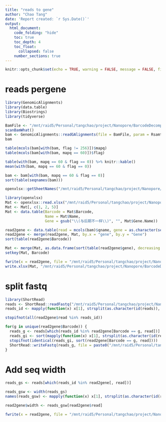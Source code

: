 ```yaml
---
title: "reads to gene"
author: "Chao Tang"
date: 'Report created: `r Sys.Date()`'
output: 
  html_document: 
    code_folding: "hide"
    toc: true
    toc_depth: 4
    toc_float: 
      collapsed: false
    number_sections: true
---
```


```r
knitr::opts_chunk$set(echo = TRUE, warning = FALSE, message = FALSE, fig.align = 'center')
```

# reads pergene

```r
library(GenomicAlignments)
library(data.table)
library(Biostrings)
library(tidyverse)

BamFile <- "/mnt/raid5/Personal/tangchao/project/Nanopore/BarcodeDecomplex/data/alignment/20200620/minimap2/20200620.sorted.bam"
scanBamWhat()
bam <- GenomicAlignments::readGAlignments(file = BamFile, param = Rsamtools::ScanBamParam(what = c("qname", "flag", "mapq")))
bam

table(mcols(bam[with(bam, flag != 256)])$mapq)
table(mcols(bam[with(bam, mapq == 60)])$flag)

table(with(bam, mapq == 60 & flag == 0)) %>% knitr::kable()
mean(with(bam, mapq == 60 & flag == 0))

bam <- bam[with(bam, mapq == 60 & flag == 0)]
sort(table(seqnames(bam)))
```
```r
openxlsx::getSheetNames("/mnt/raid5/Personal/tangchao/project/Nanopore/BarcodeDecomplex/data/Meta/Barcode_and_RNA_information.xlsx")
```

```r
library(openxlsx)
Mat <- openxlsx::read.xlsx("/mnt/raid5/Personal/tangchao/project/Nanopore/BarcodeDecomplex/data/Meta/Barcode_and_RNA_information.xlsx", sheet = 2)
Mat <- Mat[, c(1, 2, 5)]
Mat <- data.table(Barcode = Mat$Barcode, 
                  Name = Mat$Name, 
                  Gene = gsub("\\(与后期不一样\\)", "", Mat$Gene.Name))
```

```r
read2gene <- data.table(read = mcols(bam)$qname, gene = as.character(seqnames(bam)))
read2gene <- merge(read2gene, Mat, by.x = "gene", by.y = "Gene")
sort(table(read2gene$Barcode))

Mat <- merge(Mat, as.data.frame(sort(table(read2gene$gene), decreasing = TRUE)), by.x = "Gene", by.y = "Var1", all.x = TRUE)
setkey(Mat, Barcode)
```

```r
fwrite(x = read2gene, file = "/mnt/raid5/Personal/tangchao/project/Nanopore/BarcodeDecomplex/analysis/02.BamReadsSplit/read2gene_20200620.txt", row.names = F, quote = F, sep = "\t")
write.xlsx(Mat, "/mnt/raid5/Personal/tangchao/project/Nanopore/BarcodeDecomplex/analysis/02.BamReadsSplit/reads_pergene_20200620.xlsx")
```

# split fastq

```r
library(ShortRead)
reads <- ShortRead::readFastq("/mnt/raid5/Personal/tangchao/project/Nanopore/BarcodeDecomplex/data/BaseCall/20200620/guppy/fast5_pass.fastq")
reads_id <- mapply(function(x) x[1], strsplit(as.character(id(reads)), " "))

stopifnot(all(read2gene$read %in% reads_id))

for(g in unique(read2gene$Barcode)) {
  reads_g <- reads[which(reads_id %in% read2gene[Barcode == g, read])]
  reads_gi <- sort(mapply(function(x) x[1], strsplit(as.character(id(reads_g)), " ")))
  stopifnot(identical(reads_gi, sort(read2gene[Barcode == g, read])))
  ShortRead::writeFastq(reads_g, file = paste0("/mnt/raid5/Personal/tangchao/project/Nanopore/BarcodeDecomplex/analysis/02.BamReadsSplit/20200620/", g, ".fq.gz"))
}
```

# Add seq width

```r
reads_gs <- reads[which(reads_id %in% read2gene[, read])]

reads_gsw <- width(reads_gs)
names(reads_gsw) <- mapply(function(x) x[1], strsplit(as.character(id(reads_gs)), " "))

read2gene$width <- reads_gsw[read2gene$read]

fwrite(x = read2gene, file = "/mnt/raid5/Personal/tangchao/project/Nanopore/BarcodeDecomplex/analysis/02.BamReadsSplit/read2gene_20200620.txt", row.names = F, quote = F, sep = "\t")
```

